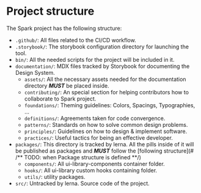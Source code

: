 
<Meta title="Developer/Definitions/Project Structure" />

# Project structure

The Spark project has the following structure:

- `.github/`: All files related to the CI/CD workflow.
- `.storybook/`: The storybook configuration directory for launching the tool.
- `bin/`: All the needed scripts for the project will be included in it.
- `documentation/`: MDX files tracked by Storybook for documenting the Design System.
  - `assets/`: All the necessary assets needed for the documentation directory **_MUST_** be placed inside.
  - `contributing/`: An special section for helping contributors how to collaborate to Spark project.
  - `foundations/`: Theming guidelines: Colors, Spacings, Typographies, ...
  - `definitions/`: Agreements taken for code convergence.
  - `patterns/`: Standards on how to solve common design problems.
  - `principles/`: Guidelines on how to design & implement software.
  - `practices/`: Useful tactics for being an effective developer.
- `packages/`: This directory is tracked by lerna. All the pills inside of it will be published as packages and **_MUST_** follow the [following structure](# /** TODO: when Package structure is defined **/)
  - `components/`: All ui-library-components container folder.
  - `hooks/`: All ui-library custom hooks containing folder.
  - `utils/`: utility packages.
- `src/`: Untracked by lerna. Source code of the project.
